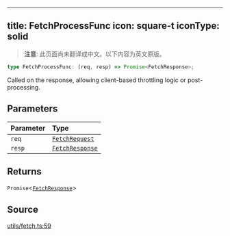 <!-- AUTO-GENERATED-CONTENT:START (ENGLISH-COPY) -->
---
title: FetchProcessFunc
icon: square-t
iconType: solid
---

> **注意**: 此页面尚未翻译成中文。以下内容为英文原版。

```ts
type FetchProcessFunc: (req, resp) => Promise<FetchResponse>;
```

Called on the response, allowing client-based throttling logic or post-processing.

## Parameters

| Parameter | Type |
| :------ | :------ |
| `req` | [`FetchRequest`](/cn/sdk/content/classes/FetchRequest) |
| `resp` | [`FetchResponse`](/cn/sdk/content/classes/FetchResponse) |

## Returns

`Promise`\<[`FetchResponse`](/cn/sdk/content/classes/FetchResponse)\>

## Source

[utils/fetch.ts:59](https://github.com/dominant-strategies/quais.js/blob/c1c12d43f9d34c6baad2b0542bd6d0acd6fefcbf/src/utils/fetch.ts#L59)
